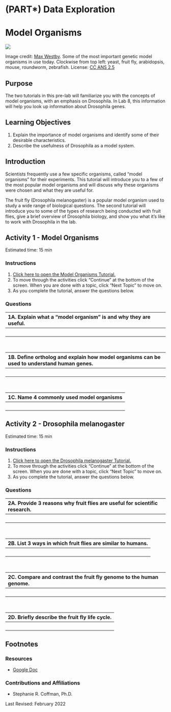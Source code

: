 # (PART\*) Data Exploration {-}

# Model Organisms

![](https://github.com/C-MOOR/clovis-biol11a/raw/master/tutorials/Model_Organisms_Intro/images/model_organism_collage.jpeg)

Image credit: [Max Westby](http://cubocube.com/dashboard.php?a=1179&b=1228&c=10). Some of the most important genetic model organisms in use today. Clockwise from top left: yeast, fruit fly, arabidopsis, mouse, roundworm, zebrafish. License: [CC ANS 2.5](https://creativecommons.org/licenses/by-nc-sa/2.5/)

## Purpose 

The two tutorials in this pre-lab will familiarize you with the concepts of model organisms, with an emphasis on Drosophila. In Lab 8, this information will help you look up information about Drosophila genes.


## Learning Objectives 

1. Explain the importance of model organisms and identify some of their desirable characteristics. 
1. Describe the usefulness of Drosophila as a model system.

## Introduction 

Scientists frequently use a few specific organisms, called “model organisms” for their experiments. This tutorial will introduce you to a few of the most popular model organisms and will discuss why these organisms were chosen and what they are useful for.

The fruit fly (Drosophila melanogaster) is a popular model organism used to study a wide range of biological questions. The second tutorial will introduce you to some of the types of research being conducted with fruit flies, give a brief overview of Drosophila biology, and show you what it’s like to work with Drosophila in the lab.

## Activity 1 - Model Organisms

Estimated time: 15 min

### Instructions

1. [Click here to open the Model Organisms Tutorial.](https://clovis.shinyapps.io/BIOL11A_Model_Organisms){target="_blank"}
1. To move through the activities click "Continue" at the bottom of the screen. When you are done with a topic, click "Next Topic" to move on.
1. As you complete the tutorial, answer the questions below.

### Questions

| 1A. Explain what a “model organism” is and why they are useful. |
|:-|
| <br> |

<br>

| 1B. Define ortholog and explain how model organisms can be used to understand human genes.
|:-|
| <br> |

<br>

| 1C. Name 4 commonly used model organisms |
|:-|
| <br> |

## Activity 2 - Drosophila melanogaster

Estimated time: 15 min

### Instructions

1. [Click here to open the Drosophila melanogaster Tutorial.](https://clovis.shinyapps.io/BIOL11A_Drosophila/){target="_blank"}
1. To move through the activities click "Continue" at the bottom of the screen. When you are done with a topic, click "Next Topic" to move on.
1. As you complete the tutorial, answer the questions below.

### Questions

| 2A. Provide 3 reasons why fruit flies are useful for scientific research. |
|:-|
| <br> |

<br>

| 2B. List 3 ways in which fruit flies are similar to humans. |
|:-|
| <br> |

<br>

| 2C. Compare and contrast the fruit fly genome to the human genome. |
|:-|
| <br> |

<br>

| 2D. Briefly describe the fruit fly life cycle. |
|:-|
| <br> |

## Footnotes

### Resources

- [Google Doc](https://docs.google.com/document/d/1vFhm2XLMO9vjMDNT6CxZJ4VJuinw0BEo)

### Contributions and Affiliations

- Stephanie R. Coffman, Ph.D.

Last Revised: February 2022
